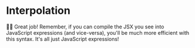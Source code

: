 # Interpolation

<EpicVideo url="https://www.epicreact.dev/workshops/react-fundamentals/interpolation/solution" />

👨‍💼 Great job! Remember, if you can compile the JSX you see into JavaScript
expressions (and vice-versa), you'll be much more efficient with this syntax.
It's all just JavaScript expressions!
